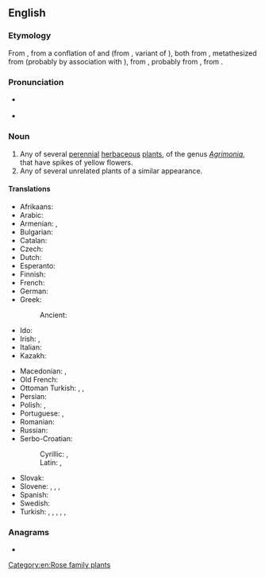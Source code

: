 ==English==

===Etymology===
From {{inh|en|enm|egremoyne}}, from a conflation of {{inh|en|ang|agrimonia}} and {{der|en|frm|agremoine}} (from {{der|en|fro|agremoine}}, variant of {{m|fro|aegremone}}), both from {{der|en|LL.|agrimōnia}}, metathesized from {{der|en|la|argemōnia||a kind of poppy}} (probably by association with {{m|la|ager|ager, agri-|field}}), from {{der|en|grc|ἀργεμώνη||{{taxlink|Papaver argemone|species|ver=190611}}, [[prickly poppy]]}}, probably from {{m|grc|ἄργεμον||[[leucoma]]}}, from {{m|grc|ἀργός||white}}.

===Pronunciation===
* {{a|RP}} {{IPA|en|/ˈæɡ.ɹɪ.mən.i/}}
* {{a|GA}} {{IPA|en|/ˈæɡ.ɹɪˌmoʊ.ni/}}

===Noun===
{{wikipedia}}
{{en-noun|agrimonies}}

# Any of several [[perennial]] [[herbaceous]] [[plant]]s, of the genus ''[[Agrimonia]]'', that have spikes of yellow flowers.
# Any of several unrelated plants of a similar appearance.

====Translations====
{{trans-top|plant of the genus ''Agrimonia''}}
* Afrikaans: {{t|af|akkermonie|f}}
* Arabic: {{t|ar|غَافِث|m}}
* Armenian: {{t+|hy|երեսնակ}}, {{t|hy|անիծած ծաղիկ}}
* Bulgarian: {{t+|bg|камши́к|m}}
* Catalan: {{t|ca|agrimònia|f}}
* Czech: {{t|cs|řepík|m}}
* Dutch: {{t+|nl|agrimonie}}
* Esperanto: {{t|eo|agrimonio}}
* Finnish: {{t+|fi|verijuuri}}
* French: {{t+|fr|aigremoine|f}}
* German: {{t+|de|Odermennig|m}}
* Greek:
*: Ancient: {{t|grc|εὐπατόριον|n}}
* Ido: {{t+|io|agrimonio}}
* Irish: {{t|ga|airgeadán|m}}, {{t|ga|marbhdhraighean|m}}
* Italian: {{t|it|agrimonia|f}}
* Kazakh: {{t|kk|ошаған}}
{{trans-mid}}
* Macedonian: {{t|mk|камшик|m}}, {{t|mk|петровец|m}}
* Old French: {{t|fro|aegremone|f}}
* Ottoman Turkish: {{t|ota|قزل یپراق|tr=kızıl yaprak}}, {{t|ota|قاسق اوتی|tr=kasık otu}}, {{t|ota|قویون اوتی|tr=koyun otu}}
* Persian: {{t+|fa|غافث|tr=ǧāfiṯ, ğāfaṯ}}
* Polish: {{t|pl|rzepik|m}}, {{t+|pl|jabłecznik|m}} {{qualifier|uncommon}}
* Portuguese: {{t|pt|agrimónia|f}} {{qualifier|Portugal}}, {{t+|pt|agrimônia|f}} {{qualifier|Brazil}}
* Romanian: {{t+|ro|turiță-mare|f}}
* Russian: {{t+|ru|репешо́к|m}}
* Serbo-Croatian:
*: Cyrillic: {{t|sh|пѐтровац|m}}, {{t|sh|ту̏рица|f}}
*: Latin: {{t+|sh|pètrovac|m}}, {{t+|sh|tȕrica|f}}
* Slovak: {{t|sk|řepík|m}}
* Slovene: {{t|sl|repik|m}}, {{t|sl|toríca|f}}, {{t|sl|gladišnik|m}} {{qualifier|uncommon}}, {{t|sl|menik|m}} {{qualifier|archaic}}
* Spanish: {{t+|es|agrimonia|f}}
* Swedish: {{t-needed|sv}}
* Turkish: {{t|tr|kızıl yaprak}}, {{t+|tr|kızılyaprak}}, {{t+|tr|kasık otu}}, {{t|tr|kasıkotu}}, {{t|tr|koyun otu}}, {{t|tr|koyunotu}}
{{trans-bottom}}

===Anagrams===
* {{anagrams|en|a=agimnory|myriagon}}

[[Category:en:Rose family plants]]